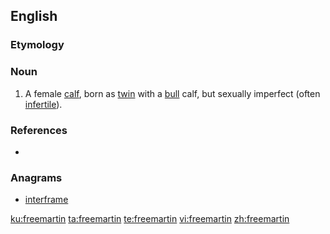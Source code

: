 ==English==

===Etymology===
{{unk.|en|title=Etymology unknown.}}

===Noun===
{{en-noun}}

# A female [[calf]], born as [[twin]] with a [[bull]] calf, but sexually imperfect (often [[infertile]]).

===References===
* {{R:Websters}}

===Anagrams===
* [[interframe#English|interframe]]

[[ku:freemartin]]
[[ta:freemartin]]
[[te:freemartin]]
[[vi:freemartin]]
[[zh:freemartin]]
